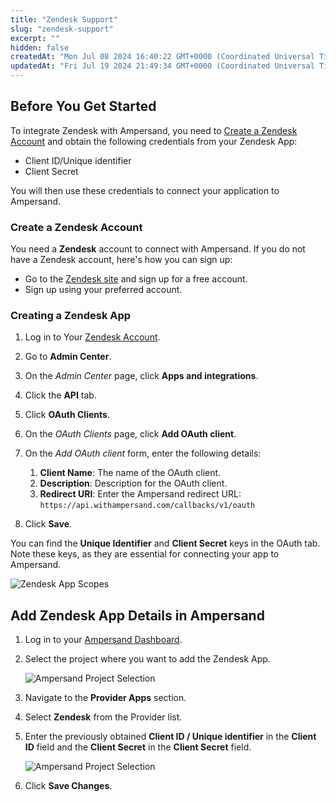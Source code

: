 ```yaml
---
title: "Zendesk Support"
slug: "zendesk-support"
excerpt: ""
hidden: false
createdAt: "Mon Jul 08 2024 16:40:22 GMT+0000 (Coordinated Universal Time)"
updatedAt: "Fri Jul 19 2024 21:49:34 GMT+0000 (Coordinated Universal Time)"
---
```

## Before You Get Started

To integrate Zendesk with Ampersand, you need to [Create a Zendesk Account](#create-a-zendesk-account) and obtain the following credentials from your Zendesk App:

- Client ID/Unique identifier
- Client Secret

You will then use these credentials to connect your application to Ampersand.

### Create a Zendesk Account

You need a **Zendesk** account to connect with Ampersand. If you do not have a Zendesk account, here's how you can sign up:

- Go to the [Zendesk site](https://www.zendesk.com/) and sign up for a free account.
- Sign up using your preferred account.

### Creating a Zendesk App

1. Log in to Your [Zendesk Account](https://www.zendesk.com/login/).

2. Go to **Admin Center**.

3. On the _Admin Center_ page, click **Apps and integrations**.

4. Click the **API** tab.

5. Click **OAuth Clients**.

6. On the _OAuth Clients_ page, click **Add OAuth client**.

7. On the _Add OAuth client_ form, enter the following details:
   1. **Client Name**: The name of the OAuth client.
   2. **Description**: Description for the OAuth client.
   3. **Redirect URI**: Enter the Ampersand redirect URL: `https://api.withampersand.com/callbacks/v1/oauth`

8. Click **Save**.

You can find the **Unique Identifier** and **Client Secret** keys in the OAuth tab. Note these keys, as they are essential for connecting your app to Ampersand.

![Zendesk App Scopes](/images/provider-guides/d13687c-zendesk11.gif)

## Add Zendesk App Details in Ampersand

1. Log in to your [Ampersand Dashboard](https://dashboard.withampersand.com).

2. Select the project where you want to add the Zendesk App.

   ![Ampersand Project Selection](/images/provider-guides/2faaa99-Ampersand.png)

3. Navigate to the **Provider Apps** section.

4. Select **Zendesk** from the Provider list.

5. Enter the previously obtained **Client ID / Unique identifier** in the **Client ID** field and the **Client Secret** in the **Client Secret** field.

   ![Ampersand Project Selection](/images/provider-guides/3859271-zendesk12.gif)

6. Click **Save Changes**.
